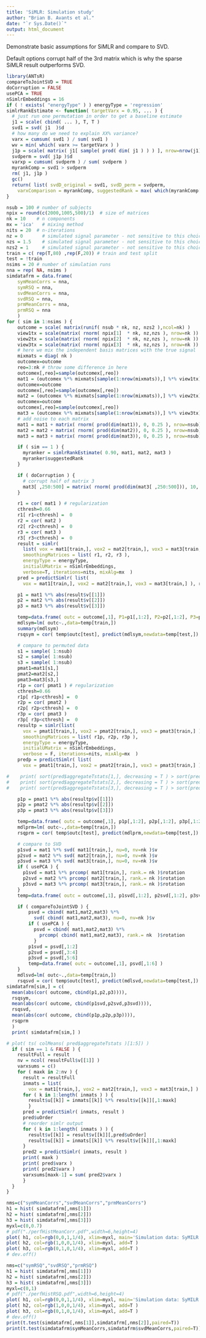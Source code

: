 ```yaml
---
title: 'SiMLR: Simulation study'
author: "Brian B. Avants et al."
date: "`r Sys.Date()`"
output: html_document
---
```


Demonstrate basic assumptions for SiMLR and compare to SVD.

Default options corrupt half of the 3rd matrix which is why the sparse
SiMLR result outperforms SVD.

```r
library(ANTsR)
compareToJointSVD = TRUE
doCorruption = FALSE
usePCA = TRUE
nSimlrEmbeddings = 16
if ( ! exists( "energyType" ) ) energyType = 'regression'
simlrRankEstimate <- function( targetVarx = 0.95, ... ) {
  # just run one permutation in order to get a baseline estimate
  j1 = scale( cbind( ... ), T, T )
  svd1 = svd( j1  )$d
  # how many do we need to explain XX% variance?
  varx = cumsum( svd1 ) / sum( svd1 )
  wv = min( which( varx >= targetVarx ) )
  j1p = scale( matrix( j1[ sample( prod( dim( j1 ) ) ) ], nrow=nrow(j1) ), T, T )
  svdperm = svd( j1p )$d
  varxp = cumsum( svdperm ) / sum( svdperm )
  myrankComp = svd1 > svdperm
  rm( j1, j1p )
  gc()
  return( list( svdD_original = svd1, svdD_perm = svdperm,
    varxComparison = myrankComp, suggestedRank = max( which(myrankComp[1:wv]) ) ) )
}

nsub = 100 # number of subjects
npix = round(c(2000,1005,500)/1)  # size of matrices
nk = 10    # n components
mx = 'ica'   # mixing method
nits = 20  # n-iterations
nz = 0       # simulated signal parameter - not sensitive to this choice
nzs = 1.5    # simulated signal parameter - not sensitive to this choice
nzs2 = 1     # simulated signal parameter - not sensitive to this choice
train = c( rep(T,80) ,rep(F,20)) # train and test split
test = !train
nsims = 20 # number of simulation runs
nna = rep( NA, nsims )
simdatafrm = data.frame(
    symMeanCorrs = nna,
    symRSQ = nna,
    svdMeanCorrs = nna,
    svdRSQ = nna,
    prmMeanCorrs = nna,
    prmRSQ = nna
    )
for ( sim in 1:nsims ) {
    outcome = scale( matrix(runif( nsub * nk, nz, nzs2 ),ncol=nk) )
    view1tx = scale(matrix( rnorm( npix[1]  * nk, nz,nzs ), nrow=nk ))
    view2tx = scale(matrix( rnorm( npix[2]  * nk, nz,nzs ), nrow=nk ))
    view3tx = scale(matrix( rnorm( npix[3]  * nk, nz,nzs ), nrow=nk ))
    # here we mix the independent basis matrices with the true signal
    mixmats = diag( nk )
    outcomex=outcome
    reo=3:nk # throw some difference in here
    outcomex[,reo]=sample(outcomex[,reo])
    mat1 = (outcomex %*% mixmats[sample(1:nrow(mixmats)),] %*% view1tx)
    outcomex=outcome
    outcomex[,reo]=sample(outcomex[,reo])
    mat2 = (outcomex %*% mixmats[sample(1:nrow(mixmats)),] %*% view2tx)
    outcomex=outcome
    outcomex[,reo]=sample(outcomex[,reo])
    mat3 = (outcomex %*% mixmats[sample(1:nrow(mixmats)),] %*% view3tx)
    # add noise to each matrix
    mat1 = mat1 + matrix( rnorm( prod(dim(mat1)), 0, 0.25 ), nrow=nsub)
    mat2 = mat2 + matrix( rnorm( prod(dim(mat2)), 0, 0.25 ), nrow=nsub)
    mat3 = mat3 + matrix( rnorm( prod(dim(mat3)), 0, 0.25 ), nrow=nsub)

    if ( sim == 1 ) {
      myranker = simlrRankEstimate( 0.90, mat1, mat2, mat3 )
      myranker$suggestedRank
    }

    if ( doCorruption ) {
      # corrupt half of matrix 3
      mat3[ ,250:500] = matrix( rnorm( prod(dim(mat3[ ,250:500])), 10, 100 ), nrow=100)
    }

    r1 = cor( mat1 ) # regularization
    cthresh=0.66
    r1[ r1<cthresh] =  0
    r2 = cor( mat2 )
    r2[ r2<cthresh] =  0
    r3 = cor( mat3 )
    r3[ r3<cthresh] =  0
    result = simlr(
      list( vox = mat1[train,], vox2 = mat2[train,], vox3 = mat3[train,] ),
      smoothingMatrices = list( r1, r2, r3 ),
      energyType = energyType,
      initialUMatrix = nSimlrEmbeddings,
      verbose=T, iterations=nits, mixAlg=mx  )
    pred = predictSimlr( list(
      vox = mat1[train,], vox2 = mat2[train,], vox3 = mat3[train,] ), result )

    p1 = mat1 %*% abs(result$v[[1]])
    p2 = mat2 %*% abs(result$v[[2]])
    p3 = mat3 %*% abs(result$v[[3]])

    temp=data.frame( outc = outcome[,1], P1=p1[,1:2], P2=p2[,1:2], P3=p3[,1:2] )
    mdlsym=lm( outc~.,data=temp[train,])
    summary(mdlsym)
    rsqsym = cor( temp$outc[test], predict(mdlsym,newdata=temp[test,]) )

    # compare to permuted data
    s1 = sample( 1:nsub)
    s2 = sample( 1:nsub)
    s3 = sample( 1:nsub)
    pmat1=mat1[s1,]
    pmat2=mat2[s2,]
    pmat3=mat3[s3,]
    r1p = cor( pmat1 ) # regularization
    cthresh=0.66
    r1p[ r1p<cthresh] =  0
    r2p = cor( pmat2 )
    r2p[ r2p<cthresh] =  0
    r3p = cor( pmat3 )
    r3p[ r3p<cthresh] =  0
    resultp = simlr(list(
      vox = pmat1[train,], vox2 = pmat2[train,], vox3 = pmat3[train,] ),
      smoothingMatrices = list( r1p, r2p, r3p ),
      energyType = energyType,
      initialUMatrix = nSimlrEmbeddings,
      verbose = F, iterations=nits, mixAlg=mx  )
    predp = predictSimlr( list(
      vox = pmat1[train,], vox2 = pmat2[train,], vox3 = pmat3[train,] ), resultp )

#    print( sort(pred$aggregateTstats[1,], decreasing = T ) > sort(predp$aggregateTstats[1,], decreasing = T ) )
#    print( sort(pred$aggregateTstats[2,], decreasing = T ) > sort(predp$aggregateTstats[2,], decreasing = T ) )
#    print( sort(pred$aggregateTstats[3,], decreasing = T ) > sort(predp$aggregateTstats[3,], decreasing = T ) )

    p1p = pmat1 %*% abs(resultp$v[[1]])
    p2p = pmat2 %*% abs(resultp$v[[2]])
    p3p = pmat3 %*% abs(resultp$v[[3]])

    temp=data.frame( outc = outcome[,1], p1p[,1:2], p2p[,1:2], p3p[,1:2]   )
    mdlprm=lm( outc~.,data=temp[train,])
    rsqprm = cor( temp$outc[test], predict(mdlprm,newdata=temp[test,]) )

    # compare to SVD
    p1svd = mat1 %*% svd( mat1[train,], nu=0, nv=nk )$v
    p2svd = mat2 %*% svd( mat2[train,], nu=0, nv=nk )$v
    p3svd = mat3 %*% svd( mat3[train,], nu=0, nv=nk )$v
    if ( usePCA ) {
      p1svd = mat1 %*% prcomp( mat1[train,], rank.= nk )$rotation
      p2svd = mat2 %*% prcomp( mat2[train,], rank.= nk )$rotation
      p3svd = mat3 %*% prcomp( mat3[train,], rank.= nk )$rotation
    }
    temp=data.frame( outc = outcome[,1], p1svd[,1:2], p2svd[,1:2], p3svd[,1:2] )

    if ( compareToJointSVD ) {
        psvd = cbind( mat1,mat2,mat3) %*%
          svd( cbind( mat1,mat2,mat3), nu=0, nv=nk )$v
        if ( usePCA ) {
          psvd = cbind( mat1,mat2,mat3) %*%
            prcomp( cbind( mat1,mat2,mat3), rank.= nk  )$rotation
          }
        p1svd = psvd[,1:2]
        p2svd = psvd[,3:4]
        p3svd = psvd[,5:6]
        temp=data.frame( outc = outcome[,1], psvd[,1:6] )
    }
    mdlsvd=lm( outc~.,data=temp[train,])
    rsqsvd = cor( temp$outc[test], predict(mdlsvd,newdata=temp[test,]) )
simdatafrm[sim,] = c(
  mean(abs(cor( outcome, cbind(p1,p2,p3)))),
  rsqsym,
  mean(abs(cor( outcome, cbind(p1svd,p2svd,p3svd)))),
  rsqsvd,
  mean(abs(cor( outcome, cbind(p1p,p2p,p3p)))),
  rsqprm
  )
  print( simdatafrm[sim,] )

# plot( ts( colMeans( pred$aggregateTstats )[1:5]) )
  if ( sim == 1 & FALSE ) {
    resultFull = result
    nv = ncol( resultFull$v[[1]] )
    varxsums = c()
    for ( maxk in 2:nv ) {
      result = resultFull
      inmats = list(
        vox = mat1[train,], vox2 = mat2[train,], vox3 = mat3[train,] )
      for ( k in 1:length( inmats ) ) {
        result$u[[k]] = inmats[[k]] %*% result$v[[k]][,1:maxk]
        }
      pred = predictSimlr( inmats, result )
      pred$uOrder
      # reorder simlr output
      for ( k in 1:length( inmats ) ) {
        result$v[[k]] = result$v[[k]][,pred$uOrder]
        result$u[[k]] = inmats[[k]] %*% result$v[[k]][,1:maxk]
      }
      pred2 = predictSimlr( inmats, result )
      print( maxk )
      print( pred$varx )
      print( pred2$varx )
      varxsums[maxk-1] = sum( pred2$varx )
      }
  }
}

nms=c("symMeanCorrs","svdMeanCorrs","prmMeanCorrs")
h1 = hist( simdatafrm[,nms[1]])
h2 = hist( simdatafrm[,nms[2]])
h3 = hist( simdatafrm[,nms[3]])
myxl=c(0,0.7)
# pdf("./perfHistMeanCorr.pdf",width=6,height=4)
plot( h1, col=rgb(0,0,1,1/4), xlim=myxl, main='Simulation data: SyMILR vs SVD vs SyMILR-perm' ,  xlab='Mean Correlation' )
plot( h2, col=rgb(1,0,0,1/4), xlim=myxl, add=T )
plot( h3, col=rgb(0,1,0,1/4), xlim=myxl, add=T )
# dev.off()

nms=c("symRSQ","svdRSQ","prmRSQ")
h1 = hist( simdatafrm[,nms[1]])
h2 = hist( simdatafrm[,nms[2]])
h3 = hist( simdatafrm[,nms[3]])
myxl=c(0,1)
# pdf("./perfHistRSQ.pdf",width=6,height=4)
plot( h1, col=rgb(0,0,1,1/4), xlim=myxl, main='Simulation data: SyMILR vs SVD vs SyMILR-perm' ,  xlab='RSQ' )
plot( h2, col=rgb(1,0,0,1/4), xlim=myxl, add=T )
plot( h3, col=rgb(0,1,0,1/4), xlim=myxl, add=T )
# dev.off()
print(t.test(simdatafrm[,nms[1]],simdatafrm[,nms[2]],paired=T))
print(t.test(simdatafrm$symMeanCorrs,simdatafrm$svdMeanCorrs,paired=T))
```
